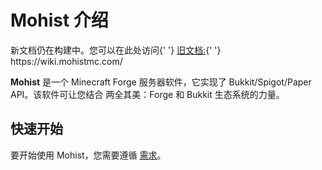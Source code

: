 
# Mohist 介绍

<Callout type="warning">
    新文档仍在构建中。您可以在此处访问{' '}
    <a href={`https://wiki.mohistmc.com/`}>旧文档:</a>{' '}
    https://wiki.mohistmc.com/
</Callout>

**Mohist** 是一个 Minecraft Forge 服务器软件，它实现了 Bukkit/Spigot/Paper API。该软件可让您结合
两全其美：Forge 和 Bukkit 生态系统的力量。

## 快速开始

要开始使用 Mohist，您需要遵循 [需求](/mohist/docs/zh-cn/requirements)。
